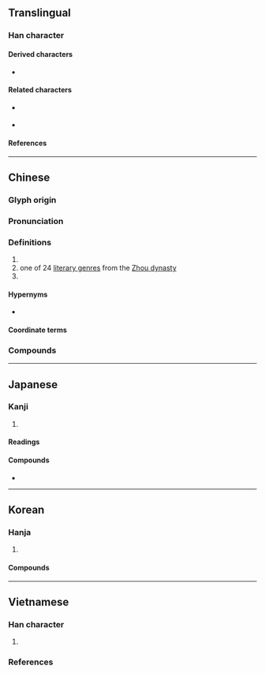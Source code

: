 {{also|叹|嘆}}
{{character info/new}}
==Translingual==

===Han character===
{{Han char|rn=76|rad=欠|as=11|sn=15|four=47582|canj=TONO|ids=⿰⿱廿⿻口夫欠}}

====Derived characters====
* {{l|mul|[[擹]], [[𤁤]], [[𣋸]], [[𣞔]], [[𪇽]]}}

====Related characters====
* {{l|mul|叹}} {{q|[[Simplified Chinese]]}}
* {{l|mul|嘆}} {{q|[[w:Variant Chinese character|Variant form]] of {{lang|mul|歎}} in Hong Kong}}

====References====
{{Han ref|kx=0571.240|dkj=16182|dj=0959.180|hdz=32149.080|uh=6B4E}}

----

==Chinese==
{{zh-forms|s=叹|t2=嘆|alt=歏,𪇽,𣥁}}

===Glyph origin===
{{Han etym}}

===Pronunciation===
{{zh-pron
|m=tàn
|c=taan3
|mc=y
|oc=y
|cat=v,n,pn
}}

===Definitions===
{{zh-hanzi}}

# {{zh-alt-form|嘆*|to [[sigh#Verb|sigh]]; to [[chant#Verb|chant]]; to [[praise#Verb|praise]]}}
# one of 24 [[w:literary genre|literary genre]]s from the [[w:Zhou dynasty|Zhou dynasty]]
# {{surname|zh}} <!-- 《萬姓統譜·翰韻》 -->

====Hypernyms====
* {{sense|literary genre}} {{zh-l|文體}}

====Coordinate terms====
{{der4|zh|title=literary genre
|{{zh-l|賦}}
|{{zh-l|頌}}
|{{zh-l|銘}}
|{{zh-l|贊}}
|{{zh-l|文}}
|{{zh-l|誄}}
|{{zh-l|箴}}
|{{zh-l|詩}}
|{{zh-l|行}}
|{{zh-l|咏}}
|{{zh-l|吟}}
|{{zh-l|題}}
|{{zh-l|怨}}
|<!-- 歎 -->
|{{zh-l|章}}
|{{zh-l|篇}}
|{{zh-l|操}}
|{{zh-l|引}}
|{{zh-l|謠}}
|{{zh-l|謳}}
|{{zh-l|歌}}
|{{zh-l|曲}}
|{{zh-l|詞}}
|{{zh-l|調}}
}}

===Compounds===
{{zh-der|一倡三歎|一唱三歎|三歎|九歎|仰天長歎|仰屋竊歎|北門之歎|可歎|咳聲歎氣|哀歎|唉聲歎氣|嗐聲歎氣|廢書而歎|怨歎|悔毒之歎|悲歎|慨歎|拍膝嗟歎|擊節歎賞|望洋興歎|歎傷|歎吁|歎喟|歎嗟|歎恨|歎息|歎惋|歎惜|歎服|歎氣|歎為觀止|歎皇陵|歎美|歎羨|歎老嗟卑|歎賞|浩歎|牛山歎|白頭之歎|自怨自歎|詠歎|讚歎|蹙眉長歎|金聖歎|驚歎}}

----

==Japanese==

===Kanji===
{{ja-kanji|grade=|rs=欠11}}

# {{defn|ja|sort=欠11}}

====Readings====
{{ja-readings
|on=たん
|kun=なげく
}}

====Compounds====
* {{ja-r|悲%歎|ひ%たん}}

----

==Korean==

===Hanja===
{{ko-hanja/new|탄}}

# {{defn|ko|sort=欠11}}

====Compounds====
{{der2|ko
|{{ko-l|탄식|歎息}}
|{{ko-l|탄원|歎願}}
}}

----

==Vietnamese==

===Han character===
{{vi-readings|rs=欠11
|hanviet=thán-gdhn;bonet;genibrel
|phienthiet=他案 tha án
|nom=than-btcn;genibrel, thăn-btcn;genibrel
}}

# {{defn|vi|sort=欠11}}

===References===
<references/>